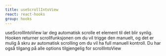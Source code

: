 ```yaml
---
title: useScrollIntoView
react: react-hooks
group: hooks
---
```



<Ingress>
    useScrollIntoView lar deg automatisk scrolle et element til det blir synlig. Hooken returner scrollfunksjonen om du
    vil trigge den manuelt, og det er mulig å skru av automatisk scrolling om du vil ha full manuell kontroll. Du har
    også tilgang på alle options tilgjengelig for scrollIntoView
</Ingress>

<ScrollIntoViewExample />

